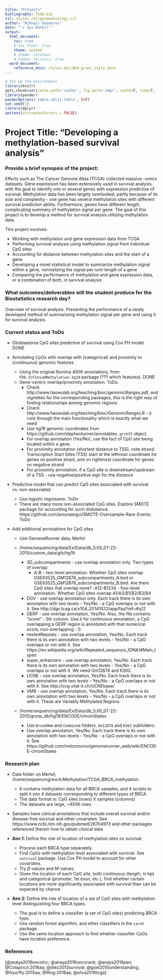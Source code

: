 ```yaml
---
title: "Projects"
bibliography: TCGA.bib
csl: styles.ref/genomebiology.csl
author: "Mikhail Dozmorov"
date: "`r Sys.Date()`"
output: 
  html_document:
    toc: true
    # toc_float: true
    theme: united
    # theme: cerulean
    # number_sections: true
  word_document:
    reference_docx: styles.doc/NIH_grant_style.docx
---
```


```r
# Set up the environment
library(knitr)
opts_chunk$set(cache.path='cache/', fig.path='img/', cache=F, tidy=T, fig.keep='high', echo=F, dpi=100, warnings=F, message=F, comment=NA, warning=F, results='as.is', fig.width = 10, fig.height = 6) #out.width=700, 
library(pander)
panderOptions('table.split.table', Inf)
set.seed(1)
library(dplyr)
options(stringsAsFactors = FALSE)
```


# Project Title:    **"Developing a methylation-based survival analysis"**

### Provide a brief synopsis of the project:

Efforts such as The Cancer Genome Atlas (TCGA) collected massive -omics datasets. Gene expression has been extensively used in survival analysis, with the goal to identify one or several genes with expression predictive of survival. Methylation data has been largely overlooked, partly because of its size and complexity - one gene has several methylation sites with different survival prediction ability. Furthermore, genes have different length, complicating summary of methylation signal per gene. The goal of this project is to develop a method for survival analysis utilizing methylation data.

This project involves:

- Working with methylation and gene expression data from TCGA
- Performing survival analysis using methylation signal from individual CpG sites
- Accounting for distance between methylation sites and the start of a gene
- Developing a novel statistical model to summarize methylation signal within a gene, normalizing the signal per-unit-length of a gene
- Comparing the performance of methylation and gene expression data, or a combination of both, in survival analysis

### What outcomes/deliverables will the student produce for the Biostatistics research day?

Overview of survival analysis. Presenting the performance of a newly developed method of summarizing methylation signal per gene and using it for survival analysis. 

### Current status and ToDo

- Glioblastoma CpG sites predictive of survival using Cox PH model. DONE

- Annotating CpGs with overlap with (categorical) and proximity to (continuous) genomic features  
  - Using the original Illumina 450K annotations, from `FDb.InfiniumMethylation.hg19` package (??? which features). DONE  
  - Gene-centric overlap/proximity annotation. ToDo.  
    - Check http://www.haowulab.org/teaching/bioc/genomicRanges.pdf, and vignettes for the corresponding packages, this is the right way of finding relationships among genomic regions.
    - Check http://www.haowulab.org/teaching/bioc/GenomicRanges.R - it runs through the main functionality which is exactly what we need
    - Use hg19 genomic coordinates from https://github.com/stephenturner/annotables. `grch37` object.
    - For overlap annotation (Yes/No), use the fact of CpG site being located within a gene.
    - For proximity annotation (shortest distance to TSS), note strand. Transcription Start Sites (TSS) start at the leftmost coordinate for genes on positive strant, and on rightmost coordinate for genes on negative strand
    - For proxomity annotation, if a CpG site is downstream/upstream of a TSS - use negative/positive sign for the distance

- Predictive model that can predict CpG sites associated with survival vs. non-associated
  - Use logistic regression. ToDo
  - There are many more non-associated CpG sites. Explore SMOTE package for accounting for such disbalance. https://github.com/amunategui/SMOTE-Oversample-Rare-Events. ToDo

- Add additional annotations for CpG sites  

  - Use GenomeRunner data, Merlot
  
  - /home/sequencing/data/ExtData/db_5.00_07-22-2015/custom_data/gfs/hg19
    - 3D_subcompartments - use overlap annotation only. Two types of overlap:
      - A-B - two-level annotation. Whether CpG sites overlap GSE63525_GM12878_subcompartments_A.bed or GSE63525_GM12878_subcompartments_B.bed. Are there CpG sites that overlap none?
      -A12-B1234 - four-level annotation. Whether CpG sites overlap A1/A2/B1/B2/B3/B4
    - DGV - use overlap annotation only. Each track there is its own annotation with two levels - Yes/No - a CpG overlaps or not with it. See http://dgv.tcag.ca/v104_20141022/app/faq?ref=#q12
    - GERP - use overlap annotation, Yes/No. Also, the file contains "score" - 5th column. Use it for continuous annotation, a CpG overlapping a GERP region is annotated with that numerical score, non-overlapping - 0.
    - nestedRepeats - use overlap annotation, Yes/No. Each track there is its own annotation with two levels - Yes/No - a CpG overlaps or not with it. See https://en.wikipedia.org/wiki/Repeated_sequence_(DNA)#Main_types
    - super_enhancers - use overlap annotation, Yes/No. Each track there is its own annotation with two levels - Yes/No - a CpG overlaps or not with it. We need Gm12878 and K562.
    - UCNE - use overlap annotation, Yes/No. Each track there is its own annotation with two levels - Yes/No - a CpG overlaps or not with it. See http://ccg.vital-it.ch/UCNEbase/
    - VMR - use overlap annotation, Yes/No. Each track there is its own annotation with two levels - Yes/No - a CpG overlaps or not with it. These are Variably Methylated Regions

  - /home/sequencing/data/ExtData/db_5.00_07-22-2015/grsnp_db/hg19/ENCODE/chromStates
    - Use `BroadHmm` and `Combined` folders. `Gm12878` and `K562` subfolders. 
    - Use overlap annotation, Yes/No. Each track there is its own annotation with two levels - Yes/No - a CpG overlaps or not with it. See https://github.com/mdozmorov/genomerunner_web/wiki/ENCODE-chromStates

### Research plan

- Data folder on Merlot; /home/sequencing/work/Methylation/TCGA_BRCA_methylation
    - It contains methylation data for all BRCA samples, and 4 scripts to split it into 4 datasets corresponding to different types of BRCA
    - The data format is: CpG sites (rows) X samples (columns)
    - The datasets are large, ~450K rows

- Samples have clinical annotations that include overall survival and/or disease-free survival and other covariates. See https://www.ncbi.nlm.nih.gov/pubmed/26704973 and other packages referenced therein how to obtain clinical data

- **Aim 1:** Define the role of location of methylation sites on survival.
    - Process each BRCA type separately.
    - Find CpGs with methylation level associated with survival.  See `survival` package. Use Cox PH model to account for other covariates. 
    - Try $\beta$-values and $M$-values.
    - Given the location of each CpG site, both continuous (length, in bp) and categorical (promoter, 1st exon, etc.), find whether certain locations are more significantly associated with survival than can be expected by chance.

- **Aim 2:** Define the role of location of a set of CpG sites with methylation level distinguishing four BRCA types.
    - The goal is to define a classifier (a set of CpG sites) predicting BRCA type.
    - Use random forest algorithm, and other classifiers in the `caret` package.
    - Use the same location approach to find whether classifier CpGs have location preference.

### References 

[@anaya2016oncolnc; @anaya2016oncorank; @anaya2016pan; @Colaprico:2016aa; @diez2013survival; @goel2010understanding; @Gyorffy:2015aa; @Ring:2016aa; @silva2016tcga]